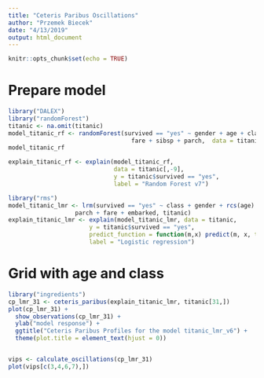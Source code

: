 ```yaml
---
title: "Ceteris Paribus Oscillations"
author: "Przemek Biecek"
date: "4/13/2019"
output: html_document
---
```


```r
knitr::opts_chunk$set(echo = TRUE)
```

# Prepare model

```r
library("DALEX")
library("randomForest")
titanic <- na.omit(titanic)
model_titanic_rf <- randomForest(survived == "yes" ~ gender + age + class + embarked +
                                   fare + sibsp + parch,  data = titanic, ntree = 2500)
model_titanic_rf

explain_titanic_rf <- explain(model_titanic_rf, 
                              data = titanic[,-9],
                              y = titanic$survived == "yes", 
                              label = "Random Forest v7")

library("rms")
model_titanic_lmr <- lrm(survived == "yes" ~ class + gender + rcs(age) + sibsp +
                   parch + fare + embarked, titanic)
explain_titanic_lmr <- explain(model_titanic_lmr, data = titanic, 
                       y = titanic$survived == "yes", 
                       predict_function = function(m,x) predict(m, x, type="fitted"),
                       label = "Logistic regression")

```

# Grid with age and class

```r
library("ingredients")
cp_lmr_31 <- ceteris_paribus(explain_titanic_lmr, titanic[31,])
plot(cp_lmr_31) + 
  show_observations(cp_lmr_31) +
  ylab("model response") + 
  ggtitle("Ceteris Paribus Profiles for the model titanic_lmr_v6") + 
  theme(plot.title = element_text(hjust = 0))


vips <- calculate_oscillations(cp_lmr_31)
plot(vips[c(3,4,6,7),])

```


